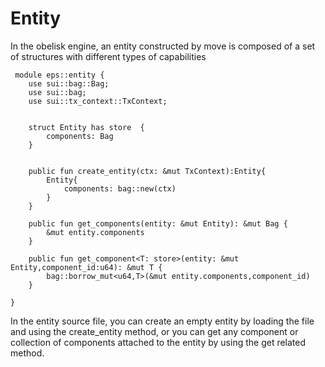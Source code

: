 # Entity

In the obelisk engine, an entity constructed by move is composed of a set of structures with different types of capabilities

```move
 module eps::entity {
    use sui::bag::Bag;
    use sui::bag;
    use sui::tx_context::TxContext;


    struct Entity has store  {
        components: Bag
    }


    public fun create_entity(ctx: &mut TxContext):Entity{
        Entity{
            components: bag::new(ctx)
        }
    }

    public fun get_components(entity: &mut Entity): &mut Bag {
        &mut entity.components
    }

    public fun get_component<T: store>(entity: &mut Entity,component_id:u64): &mut T {
        bag::borrow_mut<u64,T>(&mut entity.components,component_id)
    }

}

```

In the entity source file, you can create an empty entity by loading the file and using the create_entity method, or you can get any component or collection of components attached to the entity by using the get related method.
